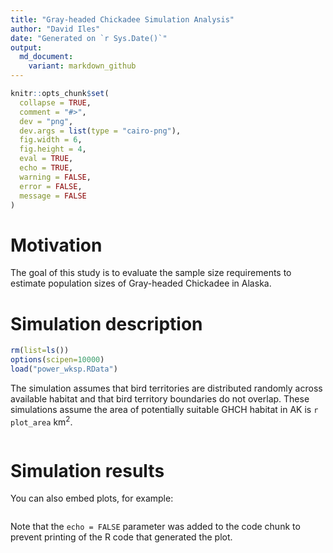 ```yaml
---
title: "Gray-headed Chickadee Simulation Analysis"
author: "David Iles"
date: "Generated on `r Sys.Date()`"
output: 
  md_document:
    variant: markdown_github
---
```


```r
knitr::opts_chunk$set(
  collapse = TRUE,
  comment = "#>",
  dev = "png",
  dev.args = list(type = "cairo-png"),
  fig.width = 6,
  fig.height = 4,
  eval = TRUE,
  echo = TRUE,
  warning = FALSE,
  error = FALSE,
  message = FALSE
)
```

# Motivation

The goal of this study is to evaluate the sample size requirements to estimate population sizes of Gray-headed Chickadee in Alaska.

# Simulation description

```r
rm(list=ls())
options(scipen=10000)
load("power_wksp.RData")
```

The simulation assumes that bird territories are distributed randomly across available habitat and that bird territory boundaries do not overlap.  These simulations assume the area of potentially suitable GHCH habitat in AK is `r plot_area` km<sup>2</sup>.




```r

```

# Simulation results

You can also embed plots, for example:

```r

```

Note that the `echo = FALSE` parameter was added to the code chunk to prevent printing of the R code that generated the plot.
